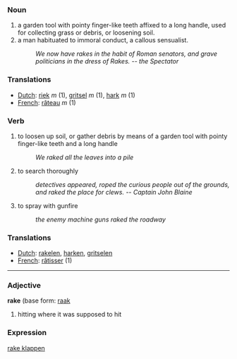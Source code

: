 === Noun ===
# a garden tool with pointy finger-like teeth affixed to a long handle, used for collecting grass or debris, or loosening soil.
# a man habituated to immoral conduct, a callous sensualist.
#:''We now have rakes in the habit of Roman senators, and grave politicians in the dress of Rakes. -- the Spectator''

=== Translations ===
*[[Dutch]]: [[riek]] ''m'' (1), [[gritsel]] ''m'' (1), [[hark]] ''m'' (1)
*[[French]]: [[râteau]] ''m'' (1)

=== Verb ===
# to loosen up soil, or gather debris by means of a garden tool with pointy finger-like teeth and a long handle
#:''We raked all the leaves into a pile''
# to search thoroughly
#: ''detectives appeared, roped the curious people out of the grounds, and raked the place for clews.  -- Captain John Blaine''
# to spray with gunfire
#:''the enemy machine guns raked the roadway''

=== Translations ===
*[[Dutch]]: [[rakelen]], [[harken]], [[gritselen]]
*[[French]]: [[râtisser]] (1)

----

=== Adjective ===

'''rake''' (base form: [[raak]]

# hitting where it was supposed to hit

=== Expression ===

[[rake klappen]]